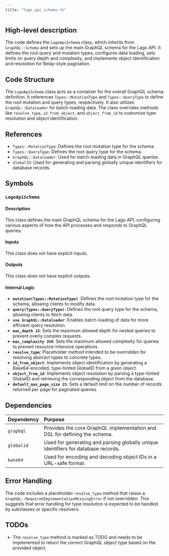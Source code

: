 ```yaml
---
title: "lago_api_schema.rb"
---
```


## High-level description
The code defines the `LagoApiSchema` class, which inherits from `GraphQL::Schema` and sets up the main GraphQL schema for the Lago API. It defines the root query and mutation types, configures data loading, sets limits on query depth and complexity, and implements object identification and resolution for Relay-style pagination.

## Code Structure
The `LagoApiSchema` class acts as a container for the overall GraphQL schema definition. It references `Types::MutationType` and `Types::QueryType` to define the root mutation and query types, respectively. It also utilizes `GraphQL::Dataloader` for batch-loading data. The class overrides methods like `resolve_type`, `id_from_object`, and `object_from_id` to customize type resolution and object identification.

## References
- `Types::MutationType`: Defines the root mutation type for the schema.
- `Types::QueryType`: Defines the root query type for the schema.
- `GraphQL::Dataloader`: Used for batch-loading data in GraphQL queries.
- `GlobalID`: Used for generating and parsing globally unique identifiers for database records.

## Symbols

### `LagoApiSchema`
#### Description
This class defines the main GraphQL schema for the Lago API, configuring various aspects of how the API processes and responds to GraphQL queries.

#### Inputs
This class does not have explicit inputs.

#### Outputs
This class does not have explicit outputs.

#### Internal Logic
- **`mutation(Types::MutationType)`**: Defines the root mutation type for the schema, allowing clients to modify data.
- **`query(Types::QueryType)`**: Defines the root query type for the schema, allowing clients to fetch data.
- **`use GraphQL::Dataloader`**: Enables batch-loading of data for more efficient query resolution.
- **`max_depth 15`**: Sets the maximum allowed depth for nested queries to prevent overly complex requests.
- **`max_complexity 350`**: Sets the maximum allowed complexity for queries to prevent resource-intensive operations.
- **`resolve_type`**: Placeholder method intended to be overridden for resolving abstract types to concrete types.
- **`id_from_object`**: Implements object identification by generating a Base64-encoded, type-hinted GlobalID from a given object.
- **`object_from_id`**: Implements object resolution by parsing a type-hinted GlobalID and retrieving the corresponding object from the database.
- **`default_max_page_size 25`**: Sets a default limit on the number of records returned per page for paginated queries.

## Dependencies
| Dependency | Purpose |
|:-----------|:--------|
| `graphql` | Provides the core GraphQL implementation and DSL for defining the schema. |
| `globalid` | Used for generating and parsing globally unique identifiers for database records. |
| `base64` | Used for encoding and decoding object IDs in a URL-safe format. |

## Error Handling
The code includes a placeholder `resolve_type` method that raises a `GraphQL::RequiredImplementationMissingError` if not overridden. This suggests that error handling for type resolution is expected to be handled by subclasses or specific resolvers.

## TODOs
- The `resolve_type` method is marked as TODO and needs to be implemented to return the correct GraphQL object type based on the provided object.
